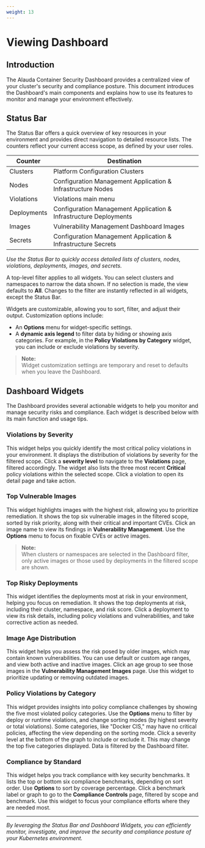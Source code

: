 ```yaml
---
weight: 13
---
```


# Viewing Dashboard

## Introduction

The Alauda Container Security  Dashboard provides a centralized view of your cluster's security and compliance posture. This document introduces the Dashboard's main components and explains how to use its features to monitor and manage your environment effectively.

## Status Bar

The Status Bar offers a quick overview of key resources in your environment and provides direct navigation to detailed resource lists. The counters reflect your current access scope, as defined by your user roles.

| Counter     | Destination                                                        |
|-------------|--------------------------------------------------------------------|
| Clusters    | Platform Configuration Clusters                                    |
| Nodes       | Configuration Management Application & Infrastructure Nodes        |
| Violations  | Violations main menu                                               |
| Deployments | Configuration Management Application & Infrastructure Deployments  |
| Images      | Vulnerability Management Dashboard Images                          |
| Secrets     | Configuration Management Application & Infrastructure Secrets      |

*Use the Status Bar to quickly access detailed lists of clusters, nodes, violations, deployments, images, and secrets.*

A top-level filter applies to all widgets. You can select clusters and namespaces to narrow the data shown. If no selection is made, the view defaults to **All**. Changes to the filter are instantly reflected in all widgets, except the Status Bar.

Widgets are customizable, allowing you to sort, filter, and adjust their output. Customization options include:

- An **Options** menu for widget-specific settings.
- A **dynamic axis legend** to filter data by hiding or showing axis categories. For example, in the **Policy Violations by Category** widget, you can include or exclude violations by severity.

> **Note:**  
> Widget customization settings are temporary and reset to defaults when you leave the Dashboard.

## Dashboard Widgets

The Dashboard provides several actionable widgets to help you monitor and manage security risks and compliance. Each widget is described below with its main function and usage tips.

### Violations by Severity
This widget helps you quickly identify the most critical policy violations in your environment. It displays the distribution of violations by severity for the filtered scope. Click a **severity level** to navigate to the **Violations** page, filtered accordingly. The widget also lists the three most recent **Critical** policy violations within the selected scope. Click a violation to open its detail page and take action.

### Top Vulnerable Images
This widget highlights images with the highest risk, allowing you to prioritize remediation. It shows the top six vulnerable images in the filtered scope, sorted by risk priority, along with their critical and important CVEs. Click an image name to view its findings in **Vulnerability Management**. Use the **Options** menu to focus on fixable CVEs or active images.

> **Note:**  
> When clusters or namespaces are selected in the Dashboard filter, only active images or those used by deployments in the filtered scope are shown.

### Top Risky Deployments
This widget identifies the deployments most at risk in your environment, helping you focus on remediation. It shows the top deployments at risk, including their cluster, namespace, and risk score. Click a deployment to view its risk details, including policy violations and vulnerabilities, and take corrective action as needed.

### Image Age Distribution
This widget helps you assess the risk posed by older images, which may contain known vulnerabilities. You can use default or custom age ranges, and view both active and inactive images. Click an age group to see those images in the **Vulnerability Management** **Images** page. Use this widget to prioritize updating or removing outdated images.

### Policy Violations by Category
This widget provides insights into policy compliance challenges by showing the five most violated policy categories. Use the **Options** menu to filter by deploy or runtime violations, and change sorting modes (by highest severity or total violations). Some categories, like "Docker CIS," may have no critical policies, affecting the view depending on the sorting mode. Click a severity level at the bottom of the graph to include or exclude it. This may change the top five categories displayed. Data is filtered by the Dashboard filter.

### Compliance by Standard
This widget helps you track compliance with key security benchmarks. It lists the top or bottom six compliance benchmarks, depending on sort order. Use **Options** to sort by coverage percentage. Click a benchmark label or graph to go to the **Compliance Controls** page, filtered by scope and benchmark. Use this widget to focus your compliance efforts where they are needed most.

---

*By leveraging the Status Bar and Dashboard Widgets, you can efficiently monitor, investigate, and improve the security and compliance posture of your Kubernetes environment.*

